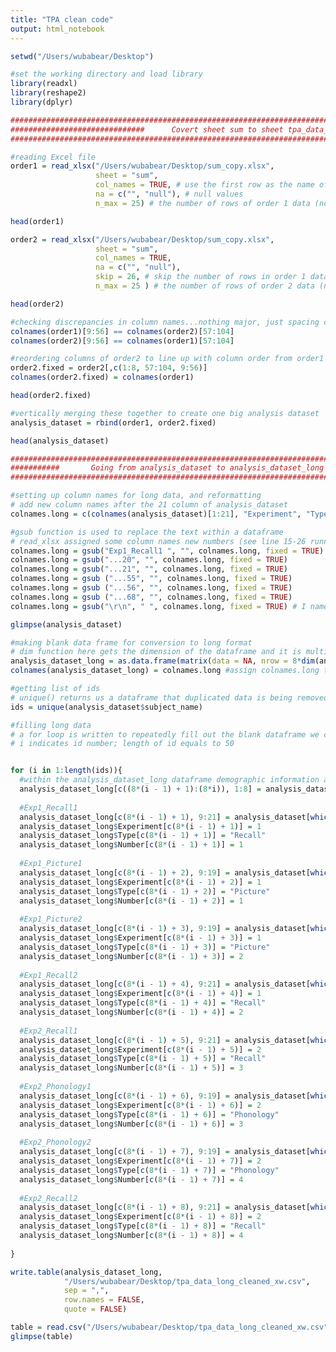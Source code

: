```yaml
---
title: "TPA clean code"
output: html_notebook
---
```

```r
setwd("/Users/wubabear/Desktop")
```

```r
#set the working directory and load library
library(readxl)
library(reshape2)
library(dplyr)
```
```r
################################################################################################
##############################      Covert sheet sum to sheet tpa_data_long       ######################
################################################################################################

#reading Excel file
order1 = read_xlsx("/Users/wubabear/Desktop/sum_copy.xlsx",
                   sheet = "sum",
                   col_names = TRUE, # use the first row as the name of the table
                   na = c("", "null"), # null values
                   n_max = 25) # the number of rows of order 1 data (not include column name row)
```

```r
head(order1)
```
```r
order2 = read_xlsx("/Users/wubabear/Desktop/sum_copy.xlsx",
                   sheet = "sum",
                   col_names = TRUE,
                   na = c("", "null"),
                   skip = 26, # skip the number of rows in order 1 data
                   n_max = 25 ) # the number of rows of order 2 data (not include column name row)
```

```r
head(order2)
```
```r
#checking discrepancies in column names...nothing major, just spacing characters
colnames(order1)[9:56] == colnames(order2)[57:104]
colnames(order2)[9:56] == colnames(order1)[57:104]
```
```r
#reordering columns of order2 to line up with column order from order1
order2.fixed = order2[,c(1:8, 57:104, 9:56)]
colnames(order2.fixed) = colnames(order1)
```

```r
head(order2.fixed)
```
```r
#vertically merging these together to create one big analysis dataset
analysis_dataset = rbind(order1, order2.fixed)
```
```r
head(analysis_dataset)
```
```r
#########################################################################################
###########       Going from analysis_dataset to analysis_dataset_long        ###########
#########################################################################################

#setting up column names for long data, and reformatting
# add new column names after the 21 column of analysis_dataset
colnames.long = c(colnames(analysis_dataset)[1:21], "Experiment", "Type", "Number") 

#gsub function is used to replace the text within a dataframe
# read_xlsx assigned some column names new numbers (see line 15-26 running result ) so we need to fix it
colnames.long = gsub("Exp1_Recall1 ", "", colnames.long, fixed = TRUE) # there is a space after Exp1_Recall1?
colnames.long = gsub("...20", "", colnames.long, fixed = TRUE)
colnames.long = gsub("...21", "", colnames.long, fixed = TRUE)
colnames.long = gsub ("...55", "", colnames.long, fixed = TRUE)
colnames.long = gsub ("...56", "", colnames.long, fixed = TRUE)
colnames.long = gsub ("...68", "", colnames.long, fixed = TRUE)
colnames.long = gsub("\r\n", " ", colnames.long, fixed = TRUE) # I named the column with cmd+return to make it visually clean but when it comes to data reading I need to fix them using regular expression
```
```r
glimpse(analysis_dataset)
```

```r
#making blank data frame for conversion to long format
# dim function here gets the dimension of the dataframe and it is multiplied by 8
analysis_dataset_long = as.data.frame(matrix(data = NA, nrow = 8*dim(analysis_dataset)[1], ncol = length(colnames.long))) #recall colnames.long contains all the column names we created on line71. 
colnames(analysis_dataset_long) = colnames.long #assign colnames.long to analysis_dataset_long's column names
```

```r
#getting list of ids
# unique() returns us a dataframe that duplicated data is being removed, here if there is a repeat in subject_name then that vector will be removed. Although our data does not have repeated subject_name doing this will double proof the data.
ids = unique(analysis_dataset$subject_name)
```

```r
#filling long data
# a for loop is written to repeatedly fill out the blank dataframe we created on line88
# i indicates id number; length of id equals to 50


for (i in 1:length(ids)){
  #within the analysis_dataset_long dataframe demographic information appears from column 1 to column 8
  analysis_dataset_long[c((8*(i - 1) + 1):(8*i)), 1:8] = analysis_dataset[which(analysis_dataset$subject_name == ids[i]), 1:8]
  
  #Exp1_Recall1
  analysis_dataset_long[c(8*(i - 1) + 1), 9:21] = analysis_dataset[which(analysis_dataset$subject_name == ids[i]), 9:21]
  analysis_dataset_long$Experiment[c(8*(i - 1) + 1)] = 1
  analysis_dataset_long$Type[c(8*(i - 1) + 1)] = "Recall"
  analysis_dataset_long$Number[c(8*(i - 1) + 1)] = 1
  
  #Exp1_Picture1
  analysis_dataset_long[c(8*(i - 1) + 2), 9:19] = analysis_dataset[which(analysis_dataset$subject_name == ids[i]), 22:32]
  analysis_dataset_long$Experiment[c(8*(i - 1) + 2)] = 1
  analysis_dataset_long$Type[c(8*(i - 1) + 2)] = "Picture"
  analysis_dataset_long$Number[c(8*(i - 1) + 2)] = 1
  
  #Exp1_Picture2
  analysis_dataset_long[c(8*(i - 1) + 3), 9:19] = analysis_dataset[which(analysis_dataset$subject_name == ids[i]), 33:43]
  analysis_dataset_long$Experiment[c(8*(i - 1) + 3)] = 1
  analysis_dataset_long$Type[c(8*(i - 1) + 3)] = "Picture"
  analysis_dataset_long$Number[c(8*(i - 1) + 3)] = 2
  
  #Exp1_Recall2
  analysis_dataset_long[c(8*(i - 1) + 4), 9:21] = analysis_dataset[which(analysis_dataset$subject_name == ids[i]), 44:56]
  analysis_dataset_long$Experiment[c(8*(i - 1) + 4)] = 1
  analysis_dataset_long$Type[c(8*(i - 1) + 4)] = "Recall"
  analysis_dataset_long$Number[c(8*(i - 1) + 4)] = 2
  
  #Exp2_Recall1
  analysis_dataset_long[c(8*(i - 1) + 5), 9:21] = analysis_dataset[which(analysis_dataset$subject_name == ids[i]), 57:69]
  analysis_dataset_long$Experiment[c(8*(i - 1) + 5)] = 2
  analysis_dataset_long$Type[c(8*(i - 1) + 5)] = "Recall"
  analysis_dataset_long$Number[c(8*(i - 1) + 5)] = 3
  
  #Exp2_Phonology1
  analysis_dataset_long[c(8*(i - 1) + 6), 9:19] = analysis_dataset[which(analysis_dataset$subject_name == ids[i]), 70:80]
  analysis_dataset_long$Experiment[c(8*(i - 1) + 6)] = 2
  analysis_dataset_long$Type[c(8*(i - 1) + 6)] = "Phonology"
  analysis_dataset_long$Number[c(8*(i - 1) + 6)] = 3
  
  #Exp2_Phonology2
  analysis_dataset_long[c(8*(i - 1) + 7), 9:19] = analysis_dataset[which(analysis_dataset$subject_name == ids[i]), 81:91]
  analysis_dataset_long$Experiment[c(8*(i - 1) + 7)] = 2
  analysis_dataset_long$Type[c(8*(i - 1) + 7)] = "Phonology"
  analysis_dataset_long$Number[c(8*(i - 1) + 7)] = 4
  
  #Exp2_Recall2
  analysis_dataset_long[c(8*(i - 1) + 8), 9:21] = analysis_dataset[which(analysis_dataset$subject_name == ids[i]), 92:104]
  analysis_dataset_long$Experiment[c(8*(i - 1) + 8)] = 2
  analysis_dataset_long$Type[c(8*(i - 1) + 8)] = "Recall"
  analysis_dataset_long$Number[c(8*(i - 1) + 8)] = 4
  
}
```

```r
write.table(analysis_dataset_long,
            "/Users/wubabear/Desktop/tpa_data_long_cleaned_xw.csv",
            sep = ",",
            row.names = FALSE,
            quote = FALSE)
```

```r
table = read.csv("/Users/wubabear/Desktop/tpa_data_long_cleaned_xw.csv")
glimpse(table)
```



